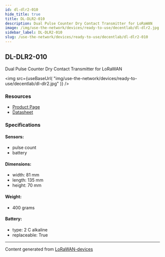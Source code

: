 ```yaml
---
id: dl-dlr2-010
hide_title: true
title: DL-DLR2-010
description: Dual Pulse Counter Dry Contact Transmitter for LoRaWAN
image: /img/use-the-network/devices/ready-to-use/decentlab/dl-dlr2.jpg
sidebar_label: DL-DLR2-010
slug: /use-the-network/devices/ready-to-use/decentlab/dl-dlr2-010
---
```



## DL-DLR2-010

Dual Pulse Counter Dry Contact Transmitter for LoRaWAN

<img
src={useBaseUrl(
"img/use-the-network/devices/ready-to-use/decentlab/dl-dlr2.jpg"
)}
/>

### Resources

- [Product Page](https://www.decentlab.com/products/analog-or-digital-sensor-device-for-lorawan)
- [Datasheet](https://cdn.decentlab.com/download/datasheets/Decentlab-DL-DLR2-datasheet.pdf)

### Specifications

#### Sensors:
- pulse count
- battery
#### Dimensions:
- width: 81 mm
- length: 135 mm
- height: 70 mm
#### Weight: 
- 400 grams
#### Battery: 
- type: 2 C alkaline
- replaceable: True



---
Content generated from [LoRaWAN-devices](https://github.com/TheThingsNetwork/lorawan-devices)